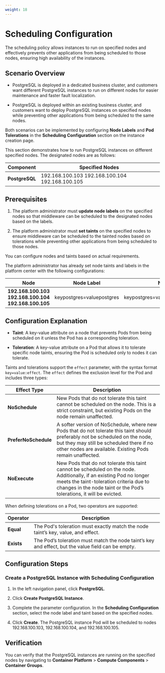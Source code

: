 ```yaml
---
weight: 18 
---
```


# Scheduling Configuration

The scheduling policy allows instances to run on specified nodes and effectively prevents other applications from being scheduled to those nodes, ensuring high availability of the instances.

## Scenario Overview

* PostgreSQL is deployed in a dedicated business cluster, and customers want different PostgreSQL instances to run on different nodes for easier maintenance and faster fault localization.

* PostgreSQL is deployed within an existing business cluster, and customers want to deploy PostgreSQL instances on specified nodes while preventing other applications from being scheduled to the same nodes.

Both scenarios can be implemented by configuring **Node Labels** and **Pod Tolerations** in the **Scheduling Configuration** section on the instance creation page.

This section demonstrates how to run PostgreSQL instances on different specified nodes. The designated nodes are as follows:

| Component  | Specified Nodes |
| ---  | --- |
| **PostgreSQL**  | 192.168.100.103 192.168.100.104 192.168.100.105 |

## Prerequisites

1. The platform administrator must **update node labels** on the specified nodes so that middleware can be scheduled to the designated nodes based on the labels.

2. The platform administrator must **set taints** on the specified nodes to ensure middleware can be scheduled to the tainted nodes based on tolerations while preventing other applications from being scheduled to those nodes.

You can configure nodes and taints based on actual requirements.

The platform administrator has already set node taints and labels in the platform center with the following configurations:

| Node  | Node Label  | Node Taint |
| ---  | ---  | --- |
| **192.168.100.103 192.168.100.104 192.168.100.105**  | keypostgres=valuepostgres  | keypostgres=valuepostgres:NoSchedule |

## Configuration Explanation

* **Taint**: A key-value attribute on a node that prevents Pods from being scheduled on it unless the Pod has a corresponding toleration.

* **Toleration**: A key-value attribute on a Pod that allows it to tolerate specific node taints, ensuring the Pod is scheduled only to nodes it can tolerate.

Taints and tolerations support the `effect` parameter, with the syntax format `key=value:effect`. The `effect` defines the exclusion level for the Pod and includes three types:

| Effect Type  | Description |
| ---  | --- |
| **NoSchedule**  | New Pods that do not tolerate this taint cannot be scheduled on the node. This is a strict constraint, but existing Pods on the node remain unaffected. |
| **PreferNoSchedule**  | A softer version of NoSchedule, where new Pods that do not tolerate this taint should preferably not be scheduled on the node, but they may still be scheduled there if no other nodes are available. Existing Pods remain unaffected. |
| **NoExecute**  | New Pods that do not tolerate this taint cannot be scheduled on the node. Additionally, if an existing Pod no longer meets the taint-toleration criteria due to changes in the node taint or the Pod’s tolerations, it will be evicted. |

When defining tolerations on a Pod, two operators are supported:

| Operator  | Description |
| ---  | --- |
| **Equal**  | The Pod's toleration must exactly match the node taint’s key, value, and effect. |
| **Exists**  | The Pod’s toleration must match the node taint’s key and effect, but the value field can be empty. |

## Configuration Steps

### Create a PostgreSQL Instance with Scheduling Configuration

1. In the left navigation panel, click **PostgreSQL**.

2. Click **Create PostgreSQL Instance**.

3. Complete the parameter configuration. In the **Scheduling Configuration** section, select the node label and taint based on the specified nodes.

4. Click **Create**. The PostgreSQL instance Pod will be scheduled to nodes 192.168.100.103, 192.168.100.104, and 192.168.100.105.

## Verification

You can verify that the PostgreSQL instances are running on the specified nodes by navigating to **Container Platform** > **Compute Components** > **Container Groups**.
